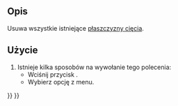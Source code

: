 <languages/>

{{Docnav
|[[FEM_ClippingPlaneAdd/pl|Płaszczyzna cięcia na ścianie]]
|[[FEM_Examples/pl|Otwórz przykłady MES]]
|[[FEM_Workbench/pl|środowisko pracy MES]]
|IconL=FEM_ClippingPlaneAdd.svg
|IconR=FEM_Examples.svg
|IconC=Workbench_FEM.svg
}}

{{GuiCommand/pl
|Name=FEM ClippingPlaneRemoveAll
|Name/pl=MES: Usuń wszystkie płaszczyzny cięcia
|MenuLocation=Narzędzia → Usuń wszystkie płaszczyzny cięcia
|Workbenches=[[FEM_Workbench/pl|MES]]
|SeeAlso=[[FEM_tutorial/pl|Poradnik MES]]
}}

<span id="Description"></span>
==Opis==

Usuwa wszystkie istniejące [[FEM_ClippingPlaneAdd/pl|płaszczyzny cięcia]].

<span id="Usage"></span>
==Użycie==

# Istnieje kilka sposobów na wywołanie tego polecenia:
#* Wciśnij przycisk {{Button|[[Image:FEM_ClippingPlaneRemoveAll.svg|16px]] [[FEM_ClippingPlaneRemoveAll/pl|Usuń wszystkie płaszczyzny cięcia]]}}.
#* Wybierz opcję {{MenuCommand|Narzędzia → [[Image:FEM_ClippingPlaneRemoveAll.svg|16px]] Usuń wszystkie płaszczyzny cięcia}} z menu.

{{Docnav
|[[FEM_ClippingPlaneAdd/pl|Płaszczyzna cięcia na ścianie]]
|[[FEM_Examples/pl|Otwórz przykłady MES]]
|[[FEM_Workbench/pl|środowisko pracy MES]]
|IconL=FEM_ClippingPlaneAdd.svg
|IconR=FEM_Examples.svg
|IconC=Workbench_FEM.svg
}}

{{FEM Tools navi{{#translation:}}}}
{{Userdocnavi{{#translation:}}}}
